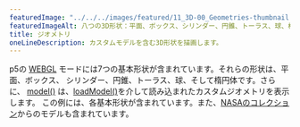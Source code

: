 ---
featuredImage: "../../../images/featured/11_3D-00_Geometries-thumbnail.png"
featuredImageAlt: 八つの3D形状：平面、ボックス、シリンダー、円錐、トーラス、球、楕円体、そして宇宙飛行士のモデル。形状の表面は多色です。
title: ジオメトリ
oneLineDescription: カスタムモデルを含む3D形状を描画します。
---

p5の
<a href="/reference/p5/WEBGL" target="_blank">WEBGL</a>
モードには7つの基本形状が含まれています。それらの形状は、平面、ボックス、
シリンダー、円錐、トーラス、球、そして楕円体です。さらに、
<a href="/reference/p5/model" target="_blank">model()</a>
は、<a href="/reference/p5/loadModel" target="_blank">loadModel()</a>を介して読み込まれたカスタムジオメトリを表示します。
この例には、各基本形状が含まれています。また、<a href="https://nasa3d.arc.nasa.gov/models" target="_blank">NASAのコレクション</a>からのモデルも含まれています。